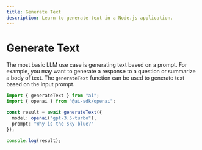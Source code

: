 ```yaml
---
title: Generate Text
description: Learn to generate text in a Node.js application.
---
```


# Generate Text

The most basic LLM use case is generating text based on a prompt.
For example, you may want to generate a response to a question or summarize a body of text.
The `generateText` function can be used to generate text based on the input prompt.

```ts file='index.ts'
import { generateText } from "ai";
import { openai } from "@ai-sdk/openai";

const result = await generateText({
  model: openai("gpt-3.5-turbo"),
  prompt: "Why is the sky blue?"
});

console.log(result);
```
